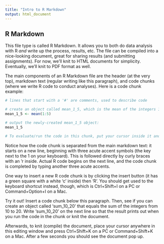 ```yaml
---
title: "Intro to R Markdown"
output: html_document
---
```



## R Markdown

This file type is called R Markdown. It allows you to both do data analysis with R *and* write up the process, results, etc. The file can be compiled into a nice-looking document, great for sharing results (and submitting assignments). For now, we'll knit to HTML documents for simplicity. Eventually, we'll knit to PDF format as well.

The main components of an R Markdown file are the header (at the very top), markdown text (regular writing like this paragraph), and code chunks (where we write R code to conduct analyses). Here is a code chunk example:

```r
# lines that start with a '#' are comments, used to describe code

# create an object called mean_1_5, which is the mean of the integers 1-5:
mean_1_5 <- mean(1:5) 

# output the newly-created mean_1_5 object:
mean_1_5

# To evaluate/run the code in this chunk, put your cursor inside it and use one of the following keyboard shortcuts: Ctrl+Shift+Enter on a PC or Command+Shift+Enter on a Mac.
```

Notice how the code chunk is separated from the main markdown text: it starts on a new line, beginning with three acute accent symbols (the key next to the 1 on your keyboard). This is followed directly by curly braces with an 'r inside. Actual R code begins on the next line, and the code chunk is completed by typing another three acute accents. 

One way to insert a new R code chunk is by clicking the insert button (it has a green square with a white 'c' inside) then 'R'. You should get used to the keyboard shortcut instead, though, which is Ctrl+Shift+I on a PC or Command+Option+I on a Mac.

Try it out! Insert a code chunk below this paragraph. Then, see if you can create an object called 'sum_10_20' that equals the sum of the integers from 10 to 20. Write 'sum_10_20' on the next line so that the result prints out when you run the code in the chunk or knit the document.





Afterwards, to knit (compile) the document, place your cursor anywhere in this editing window and press Ctrl+Shift+K on a PC or Command+Shift+K on a Mac. After a few seconds you should see the document pop up.



